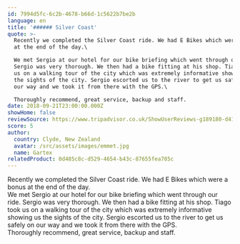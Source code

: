 ```yaml
---
id: 7994d5fc-6c2b-4678-b66d-1c5622b7be2b
language: en
title: '###### Silver Coast'
quote: >-
  Recently we completed the Silver Coast ride. We had E Bikes which were a bonus
  at the end of the day.\

  We met Sergio at our hotel for our bike briefing which went through our ride.
  Sergio was very thorough. We then had a bike fitting at his shop. Tiago took
  us on a walking tour of the city which was extremely informative showing us
  the sights of the city. Sergio escorted us to the river to get us safely on
  our way and we took it from there with the GPS.\

  Thoroughly recommend, great service, backup and staff.
date: 2018-09-21T23:00:00.000Z
showHome: false
reviewSource: https://www.tripadvisor.co.uk/ShowUserReviews-g189180-d4105907-r618713505-Top_Bike_tours_Portugal-Porto_Porto_District_Northern_Portugal.html
score: 5
author:
  country: Clyde, New Zealand
  avatar: /src/assets/images/emmet.jpg
  name: Gartex
relatedProduct: 0d485c8c-d529-4654-b43c-87655fea785c
---
```


Recently we completed the Silver Coast ride. We had E Bikes which were a bonus
at the end of the day.\
We met Sergio at our hotel for our bike briefing which went through our ride.
Sergio was very thorough. We then had a bike fitting at his shop. Tiago took us
on a walking tour of the city which was extremely informative showing us the
sights of the city. Sergio escorted us to the river to get us safely on our way
and we took it from there with the GPS.\
Thoroughly recommend, great service, backup and staff.
